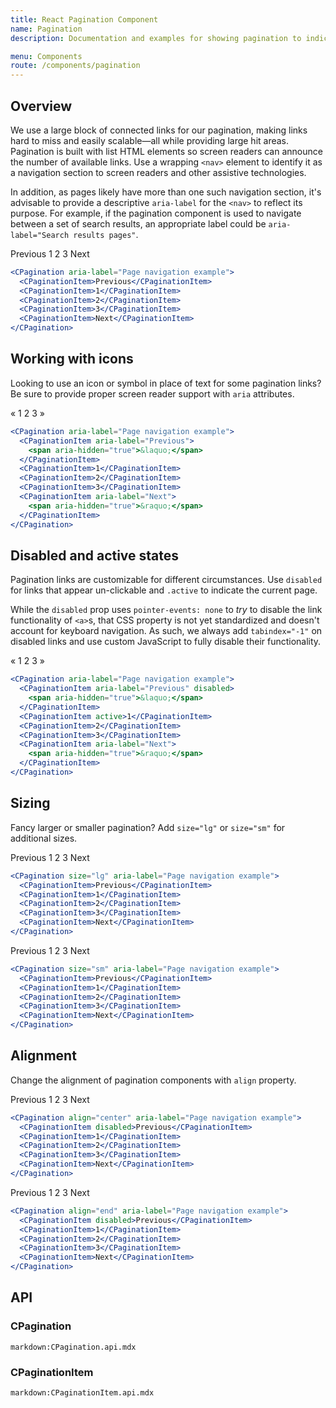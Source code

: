 ```yaml
---
title: React Pagination Component
name: Pagination
description: Documentation and examples for showing pagination to indicate a series of related content exists across multiple pages.

menu: Components
route: /components/pagination
---
```



## Overview

We use a large block of connected links for our pagination, making links hard to miss and easily scalable—all while providing large hit areas. Pagination is built with list HTML elements so screen readers can announce the number of available links. Use a wrapping `<nav>` element to identify it as a navigation section to screen readers and other assistive technologies.

In addition, as pages likely have more than one such navigation section, it's advisable to provide a descriptive `aria-label` for the `<nav>` to reflect its purpose. For example, if the pagination component is used to navigate between a set of search results, an appropriate label could be `aria-label="Search results pages"`.

<Example>
  <CPagination aria-label="Page navigation example">
    <CPaginationItem>Previous</CPaginationItem>
    <CPaginationItem>1</CPaginationItem>
    <CPaginationItem>2</CPaginationItem>
    <CPaginationItem>3</CPaginationItem>
    <CPaginationItem>Next</CPaginationItem>
  </CPagination>
</Example>

```jsx
<CPagination aria-label="Page navigation example">
  <CPaginationItem>Previous</CPaginationItem>
  <CPaginationItem>1</CPaginationItem>
  <CPaginationItem>2</CPaginationItem>
  <CPaginationItem>3</CPaginationItem>
  <CPaginationItem>Next</CPaginationItem>
</CPagination>
```

## Working with icons

Looking to use an icon or symbol in place of text for some pagination links? Be sure to provide proper screen reader support with `aria` attributes.

<Example>
  <CPagination aria-label="Page navigation example">
    <CPaginationItem aria-label="Previous">
      <span aria-hidden="true">&laquo;</span>
    </CPaginationItem>
    <CPaginationItem>1</CPaginationItem>
    <CPaginationItem>2</CPaginationItem>
    <CPaginationItem>3</CPaginationItem>
    <CPaginationItem aria-label="Next">
      <span aria-hidden="true">&raquo;</span>
    </CPaginationItem>
  </CPagination>
</Example>

```jsx
<CPagination aria-label="Page navigation example">
  <CPaginationItem aria-label="Previous">
    <span aria-hidden="true">&laquo;</span>
  </CPaginationItem>
  <CPaginationItem>1</CPaginationItem>
  <CPaginationItem>2</CPaginationItem>
  <CPaginationItem>3</CPaginationItem>
  <CPaginationItem aria-label="Next">
    <span aria-hidden="true">&raquo;</span>
  </CPaginationItem>
</CPagination>
```

## Disabled and active states

Pagination links are customizable for different circumstances. Use `disabled` for links that appear un-clickable and `.active` to indicate the current page.

While the `disabled` prop uses `pointer-events: none` to _try_ to disable the link functionality of `<a>`s, that CSS property is not yet standardized and doesn't account for keyboard navigation. As such, we always add `tabindex="-1"` on disabled links and use custom JavaScript to fully disable their functionality.

<Example>
  <CPagination aria-label="Page navigation example">
    <CPaginationItem aria-label="Previous" disabled>
      <span aria-hidden="true">&laquo;</span>
    </CPaginationItem>
    <CPaginationItem active>1</CPaginationItem>
    <CPaginationItem>2</CPaginationItem>
    <CPaginationItem>3</CPaginationItem>
    <CPaginationItem aria-label="Next">
      <span aria-hidden="true">&raquo;</span>
    </CPaginationItem>
  </CPagination>
</Example>

```jsx
<CPagination aria-label="Page navigation example">
  <CPaginationItem aria-label="Previous" disabled>
    <span aria-hidden="true">&laquo;</span>
  </CPaginationItem>
  <CPaginationItem active>1</CPaginationItem>
  <CPaginationItem>2</CPaginationItem>
  <CPaginationItem>3</CPaginationItem>
  <CPaginationItem aria-label="Next">
    <span aria-hidden="true">&raquo;</span>
  </CPaginationItem>
</CPagination>
```

## Sizing

Fancy larger or smaller pagination? Add `size="lg"` or `size="sm"` for additional sizes.

<Example>
  <CPagination size="lg" aria-label="Page navigation example">
    <CPaginationItem>Previous</CPaginationItem>
    <CPaginationItem>1</CPaginationItem>
    <CPaginationItem>2</CPaginationItem>
    <CPaginationItem>3</CPaginationItem>
    <CPaginationItem>Next</CPaginationItem>
  </CPagination>
</Example>

```jsx
<CPagination size="lg" aria-label="Page navigation example">
  <CPaginationItem>Previous</CPaginationItem>
  <CPaginationItem>1</CPaginationItem>
  <CPaginationItem>2</CPaginationItem>
  <CPaginationItem>3</CPaginationItem>
  <CPaginationItem>Next</CPaginationItem>
</CPagination>
```

<Example>
  <CPagination size="sm" aria-label="Page navigation example">
    <CPaginationItem>Previous</CPaginationItem>
    <CPaginationItem>1</CPaginationItem>
    <CPaginationItem>2</CPaginationItem>
    <CPaginationItem>3</CPaginationItem>
    <CPaginationItem>Next</CPaginationItem>
  </CPagination>
</Example>

```jsx
<CPagination size="sm" aria-label="Page navigation example">
  <CPaginationItem>Previous</CPaginationItem>
  <CPaginationItem>1</CPaginationItem>
  <CPaginationItem>2</CPaginationItem>
  <CPaginationItem>3</CPaginationItem>
  <CPaginationItem>Next</CPaginationItem>
</CPagination>
```

## Alignment

Change the alignment of pagination components with `align` property.

<Example>
  <CPagination align="center" aria-label="Page navigation example">
    <CPaginationItem disabled>Previous</CPaginationItem>
    <CPaginationItem>1</CPaginationItem>
    <CPaginationItem>2</CPaginationItem>
    <CPaginationItem>3</CPaginationItem>
    <CPaginationItem>Next</CPaginationItem>
  </CPagination>
</Example>

```jsx
<CPagination align="center" aria-label="Page navigation example">
  <CPaginationItem disabled>Previous</CPaginationItem>
  <CPaginationItem>1</CPaginationItem>
  <CPaginationItem>2</CPaginationItem>
  <CPaginationItem>3</CPaginationItem>
  <CPaginationItem>Next</CPaginationItem>
</CPagination>
```

<Example>
  <CPagination align="end" aria-label="Page navigation example">
    <CPaginationItem disabled>Previous</CPaginationItem>
    <CPaginationItem>1</CPaginationItem>
    <CPaginationItem>2</CPaginationItem>
    <CPaginationItem>3</CPaginationItem>
    <CPaginationItem>Next</CPaginationItem>
  </CPagination>
</Example>

```jsx
<CPagination align="end" aria-label="Page navigation example">
  <CPaginationItem disabled>Previous</CPaginationItem>
  <CPaginationItem>1</CPaginationItem>
  <CPaginationItem>2</CPaginationItem>
  <CPaginationItem>3</CPaginationItem>
  <CPaginationItem>Next</CPaginationItem>
</CPagination>
```

## API

### CPagination

`markdown:CPagination.api.mdx`

### CPaginationItem

`markdown:CPaginationItem.api.mdx`
